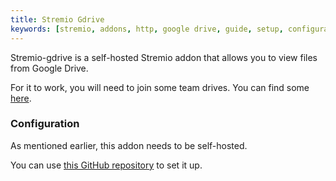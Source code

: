 ```yaml
---
title: Stremio Gdrive
keywords: [stremio, addons, http, google drive, guide, setup, configuration, install, link]
---
```



<StremioAddonButtons id="stremio-gdrive" source="https://github.com/ShuvamJaswal/Gdrive-Stremio-Update" /> 


Stremio-gdrive is a self-hosted Stremio addon that allows you to view files from Google Drive. 

For it to work, you will need to join some team drives. You can find some [here](https://t.me/s/teamdrives).

<h3>Configuration</h3>

As mentioned earlier, this addon needs to be self-hosted.

You can use [this GitHub repository](https://github.com/ShuvamJaswal/Gdrive-Stremio-Update) to set it up. 

